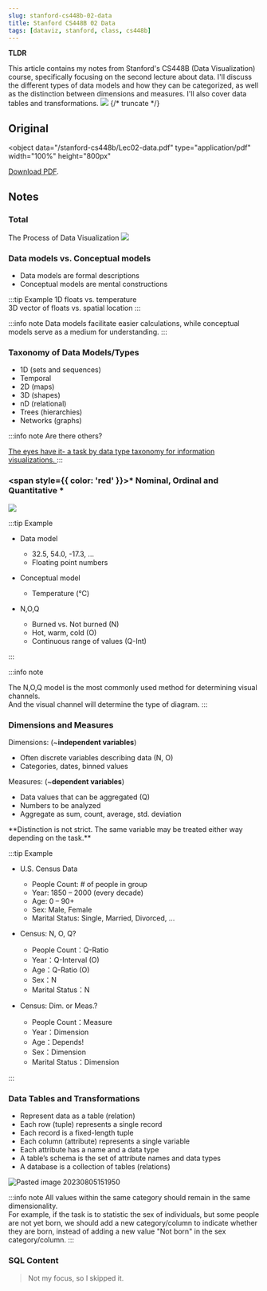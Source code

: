 ```yaml
---
slug: stanford-cs448b-02-data
title: Stanford CS448B 02 Data
tags: [dataviz, stanford, class, cs448b]
---
```


**TLDR**

This article contains my notes from Stanford's CS448B (Data Visualization) course, specifically focusing on the second lecture about data. I'll discuss the different types of data models and how they can be categorized, as well as the distinction between dimensions and measures. I'll also cover data tables and transformations.
![](https://kitee-1301346990.cos.ap-nanjing.myqcloud.com/Obsidian/202409231336872.png?imageSlim)
{/* truncate */}

## Original

<object
  data="/stanford-cs448b/Lec02-data.pdf"
  type="application/pdf"
  width="100%"
  height="800px"
>
  <a href="/stanford-cs448b/Lec02-data.pdf">Download PDF</a>.
</object>

## Notes

### Total

The Process of Data Visualization
![](https://kitee-1301346990.cos.ap-nanjing.myqcloud.com/Obsidian/202409231336872.png?imageSlim)

### Data models vs. Conceptual models

- Data models are formal descriptions
- Conceptual models are mental constructions

:::tip Example
1D floats vs. temperature  
3D vector of floats vs. spatial location
:::

:::info note
Data models facilitate easier calculations, while conceptual models serve as a medium for understanding.
:::

### Taxonomy of Data Models/Types

- 1D (sets and sequences)
- Temporal
- 2D (maps)
- 3D (shapes)
- nD (relational)
- Trees (hierarchies)
- Networks (graphs)

:::info note
Are there others?

<a href="/paper/The eyes have it- a task by data type taxonomy for information visualizations.pdf">
  The eyes have it- a task by data type taxonomy for information visualizations.
</a>
:::

### <span style={{ color: 'red' }}>\* Nominal, Ordinal and Quantitative \*</span>

![](https://kitee-1301346990.cos.ap-nanjing.myqcloud.com/Obsidian/202409231413215.png?imageSlim)

:::tip Example

- Data model

  - 32.5, 54.0, -17.3, …
  - Floating point numbers

- Conceptual model

  - Temperature (℃)

- N,O,Q
  - Burned vs. Not burned (N)
  - Hot, warm, cold (O)
  - Continuous range of values (Q-Int)

:::

:::info note

The N,O,Q model is the most commonly used method for determining visual channels.<br/>
And the visual channel will determine the type of diagram.
:::

### Dimensions and Measures

Dimensions: (\~**independent variables**)

- Often discrete variables describing data (N, O)
- Categories, dates, binned values

Measures: (\~**dependent variables**)

- Data values that can be aggregated (Q)
- Numbers to be analyzed
- Aggregate as sum, count, average, std. deviation

<p style={{ color: 'red' }}>
  **Distinction is not strict. The same variable may be treated either way
  depending on the task.**
</p>

:::tip Example

- U.S. Census Data

  - People Count: # of people in group
  - Year: 1850 – 2000 (every decade)
  - Age: 0 – 90+
  - Sex: Male, Female
  - Marital Status: Single, Married, Divorced, …

- Census: N, O, Q?

  - People Count：Q-Ratio
  - Year：Q-Interval (O)
  - Age：Q-Ratio (O)
  - Sex：N
  - Marital Status：N

- Census: Dim. or Meas.?

  - People Count：Measure
  - Year：Dimension
  - Age：Depends!
  - Sex：Dimension
  - Marital Status：Dimension

:::

### Data Tables and Transformations

- Represent data as a table (relation)
- Each row (tuple) represents a single record
- Each record is a fixed-length tuple
- Each column (attribute) represents a single variable
- Each attribute has a name and a data type
- A table’s schema is the set of attribute names and data types
- A database is a collection of tables (relations)

![Pasted image 20230805151950](https://kitee-1301346990.cos.ap-nanjing.myqcloud.com/ObsidianPasted%20image%2020230805151950.png)

:::info note
All values within the same category should remain in the same dimensionality.<br/>
For example, if the task is to statistic the sex of individuals, but some people are not yet born, we should add a new category/column to indicate whether they are born, instead of adding a new value "Not born" in the sex category/column.
:::

### SQL Content

> Not my focus, so I skipped it.
